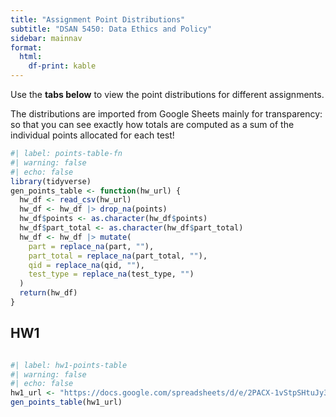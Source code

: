 ```yaml
---
title: "Assignment Point Distributions"
subtitle: "DSAN 5450: Data Ethics and Policy"
sidebar: mainnav
format:
  html:
    df-print: kable
---
```


Use the **tabs below** to view the point distributions for different assignments.

The distributions are imported from Google Sheets mainly for transparency: so that you can see exactly how totals are computed as a sum of the individual points allocated for each test!

```r
#| label: points-table-fn
#| warning: false
#| echo: false
library(tidyverse)
gen_points_table <- function(hw_url) {
  hw_df <- read_csv(hw_url)
  hw_df <- hw_df |> drop_na(points)
  hw_df$points <- as.character(hw_df$points)
  hw_df$part_total <- as.character(hw_df$part_total)
  hw_df <- hw_df |> mutate(
    part = replace_na(part, ""),
    part_total = replace_na(part_total, ""),
    qid = replace_na(qid, ""),
    test_type = replace_na(test_type, "")
  )
  return(hw_df)
}
```

::: {.panel-tabset}

## HW1

<div style="height: 400px !important; max-height: 400px !important; overflow-y: scroll !important;">

```r
#| label: hw1-points-table
#| warning: false
#| echo: false
hw1_url <- "https://docs.google.com/spreadsheets/d/e/2PACX-1vStpSHtuJy38apEKdY7akAsUTo1ovM2AR5VQ7AuVUpK4kbbxOSaaWeChP-zg2VKfGcvdctPTIxVy4NG/pub?output=csv"
gen_points_table(hw1_url)
```

</div>

:::
